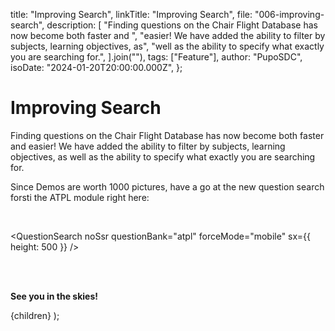 
  title: "Improving Search",
  linkTitle: "Improving Search",
  file: "006-improving-search",
  description: [
    "Finding questions on the Chair Flight Database has now become both faster and ",
    "easier! We have added the ability to filter by subjects, learning objectives, as",
    "well as the ability to specify what exactly you are searching for.",
  ].join(""),
  tags: ["Feature"],
  author: "PupoSDC",
  isoDate: "2024-01-20T20:00:00.000Z",
};

# Improving Search

Finding questions on the Chair Flight Database has now become both faster and
easier! We have added the ability to filter by subjects, learning objectives, as
well as the ability to specify what exactly you are searching for.

Since Demos are worth 1000 pictures, have a go at the new question search forsti
the ATPL module right here:

<br />

<QuestionSearch
  noSsr
  questionBank="atpl"
  forceMode="mobile"
  sx={{ height: 500 }}
/>

<br />

<Link
  href="/modules/atpl/questions"
  display="block"
  color="primary"
  children="Search ATPL Questions"
/>

<Link
  href="/modules/atpl/learning-objectives"
  display="block"
  color="primary"
  children="Search ATPL Learning Objectives"
/>

<Link
  href="/modules/type/questions"
  display="block"
  color="primary"
  children="Search Type Rating Questions"
/>

<br />

**See you in the skies!**

  <BlogPageLayout meta={meta}>{children}</BlogPageLayout>
);
